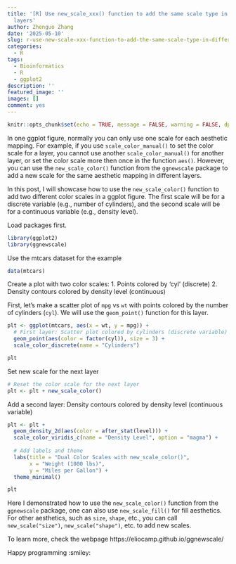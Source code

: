 ```yaml
---
title: '[R] Use new_scale_xxx() function to add the same scale type in different ggplot
  layers'
author: Zhenguo Zhang
date: '2025-05-10'
slug: r-use-new-scale-xxx-function-to-add-the-same-scale-type-in-different-ggplot-layers
categories:
  - R
tags:
  - Bioinformatics
  - R
  - ggplot2
description: ''
featured_image: ''
images: []
comment: yes
---
```


```r
knitr::opts_chunk$set(echo = TRUE, message = FALSE, warning = FALSE, dpi=200, fig.width = 5, fig.height = 5, fig.align = "center")
```

In one ggplot figure, normally you can only use one scale for each aesthetic mapping. For example, if you use `scale_color_manual()` to set the color scale for a layer, you cannot use another `scale_color_manual()` for another layer, or
set the color scale more then once in the function `aes()`. However, you can use the `new_scale_color()` function from the `ggnewscale` package to add a new scale for the same aesthetic mapping in different layers.

In this post, I will showcase how to use the `new_scale_color()` function to add two different color scales in a ggplot figure. The first scale will be for a discrete variable (e.g., number of cylinders), and the second scale will be for a continuous variable (e.g., density level).

Load packages first.

```r
library(ggplot2)
library(ggnewscale)
```

Use the mtcars dataset for the example

```r
data(mtcars)
```


Create a plot with two color scales:
1. Points colored by 'cyl' (discrete)
2. Density contours colored by density level (continuous)


First, let's make a scatter plot of `mpg` vs `wt` with points colored by the number of cylinders (`cyl`). We will use the `geom_point()` function for this layer.

```r
plt <- ggplot(mtcars, aes(x = wt, y = mpg)) +
  # First layer: Scatter plot colored by cylinders (discrete variable)
  geom_point(aes(color = factor(cyl)), size = 3) +  
  scale_color_discrete(name = "Cylinders")

plt
```

Set new scale for the next layer

```r
# Reset the color scale for the next layer
plt <- plt + new_scale_color()
```

Add a second layer: Density contours colored by density level (continuous variable)

```r
plt <- plt +
  geom_density_2d(aes(color = after_stat(level))) +  
  scale_color_viridis_c(name = "Density Level", option = "magma") +
  
  # Add labels and theme
  labs(title = "Dual Color Scales with new_scale_color()",
       x = "Weight (1000 lbs)",
       y = "Miles per Gallon") +
  theme_minimal()

plt
```


Here I demonstrated how to use the `new_scale_color()` function from the `ggnewscale` package, one can also use `new_scale_fill()` for fill aesthetics.
For other aesthetics, such as `size`, `shape`, etc., you can call
`new_scale("size")`, `new_scale("shape")`, etc. to add new scales.

To learn more, check the webpage https://eliocamp.github.io/ggnewscale/

Happy programming :smiley:
